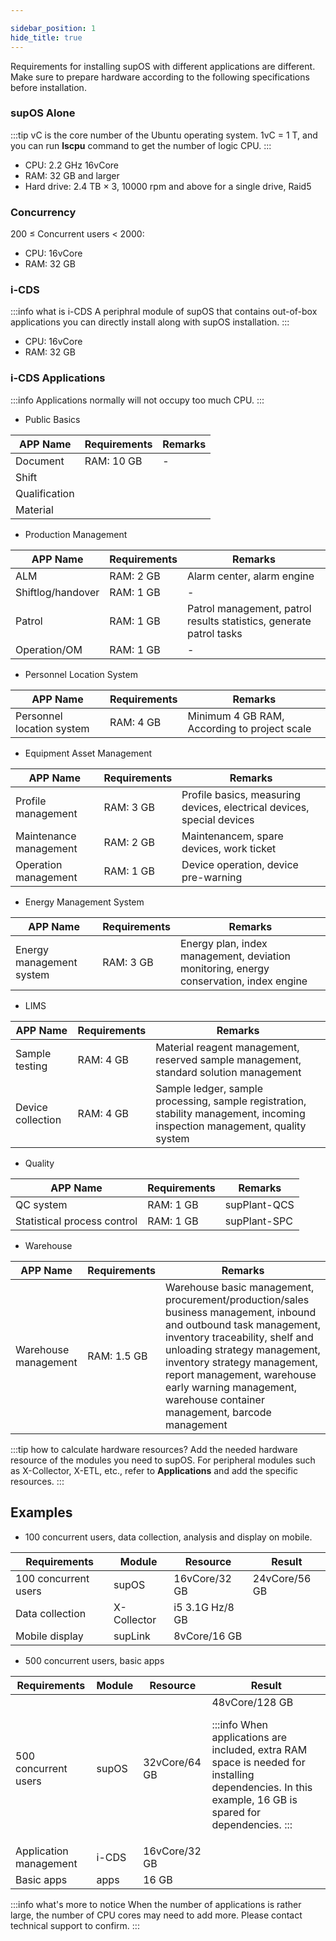 ```yaml
---

sidebar_position: 1
hide_title: true
---
```


Requirements for installing supOS with different applications are different. Make sure to prepare hardware according to the following specifications before installation.


### supOS Alone

:::tip
vC is the core number of the Ubuntu operating system. 1vC = 1 T, and you can run **lscpu** command to get the number of logic CPU.
:::

<ul>
<li>CPU: 2.2 GHz 16vCore</li>
<li>RAM: 32 GB and larger</li>
<li>
Hard drive: 2.4 TB × 3, 10000 rpm and above for a single drive, Raid5
</li>
</ul>

### Concurrency

200 ≤ Concurrent users < 2000: 

<ul>
<li>CPU: 16vCore</li>
<li>RAM: 32 GB</li>
</ul>

### i-CDS

:::info what is i-CDS
A periphral module of supOS that contains out-of-box applications you can directly install along with supOS installation.
:::

<ul>
<li>CPU: 16vCore</li>
<li>RAM: 32 GB</li>
</ul>

### i-CDS Applications

:::info
Applications normally will not occupy too much CPU.
:::

- Public Basics

<table>
<thead>
<tr>
<th>
APP Name
</th>
<th>
Requirements
</th>
<th>
Remarks
</th>
</tr>
</thead>
<tbody>
<tr>
<td>Document</td>
<td rowSpan={4}>RAM: 10 GB</td>
<td rowSpan={4}>-</td>
</tr>
<tr>
<td>Shift</td>
</tr>
<tr>
<td>Qualification</td>
</tr>
<tr>
<td>Material</td>
</tr>
</tbody>
</table>


- Production Management

<table>
<thead>
<tr>
<th>
APP Name
</th>
<th>
Requirements
</th>
<th>
Remarks
</th>
</tr>
</thead>
<tbody>
<tr>
<td>ALM</td>
<td>RAM: 2 GB</td>
<td>Alarm center, alarm engine</td>
</tr>
<tr>
<td>Shiftlog/handover</td>
<td>RAM: 1 GB</td>
<td>-</td>
</tr>
<tr>
<td>Patrol</td>
<td>RAM: 1 GB</td>
<td>Patrol management, patrol results statistics, generate patrol tasks</td>
</tr>
<tr>
<td>Operation/OM</td>
<td>RAM: 1 GB</td>
<td>-</td>
</tr>
</tbody>
</table>


- Personnel Location System

<table>
<thead>
<tr>
<th>
APP Name
</th>
<th>
Requirements
</th>
<th>
Remarks
</th>
</tr>
</thead>
<tbody>
<tr>
<td>Personnel location system</td>
<td>RAM: 4 GB</td>
<td>Minimum 4 GB RAM, According to project scale</td>
</tr>
</tbody>
</table>

- Equipment Asset Management

<table>
<thead>
<tr>
<th>
APP Name
</th>
<th>
Requirements
</th>
<th>
Remarks
</th>
</tr>
</thead>
<tbody>
<tr>
<td>Profile management</td>
<td>RAM: 3 GB</td>
<td>Profile basics, measuring devices, electrical devices, special devices</td>
</tr>
<tr>
<td>Maintenance management</td>
<td>RAM: 2 GB</td>
<td>Maintenancem, spare devices, work ticket</td>
</tr>
<tr>
<td>Operation management</td>
<td>RAM: 1 GB</td>
<td>Device operation, device pre-warning</td>
</tr>
</tbody>
</table>

- Energy Management System

<table>
<thead>
<tr>
<th>
APP Name
</th>
<th>
Requirements
</th>
<th>
Remarks
</th>
</tr>
</thead>
<tbody>
<tr>
<td>Energy management system</td>
<td>RAM: 3 GB</td>
<td>Energy plan, index management, deviation monitoring, energy conservation, index engine</td>
</tr>
</tbody>
</table>


- LIMS

<table>
<thead>
<tr>
<th>
APP Name
</th>
<th>
Requirements
</th>
<th>
Remarks
</th>
</tr>
</thead>
<tbody>
<tr>
<td>Sample testing</td>
<td>RAM: 4 GB</td>
<td>Material reagent management, reserved sample management, standard solution management</td>
</tr>
<tr>
<td>Device collection</td>
<td>RAM: 4 GB</td>
<td>Sample ledger, sample processing, sample registration, stability management, incoming inspection management, quality system</td>
</tr>
</tbody>
</table>

- Quality

<table>
<thead>
<tr>
<th>
APP Name
</th>
<th>
Requirements
</th>
<th>
Remarks
</th>
</tr>
</thead>
<tbody>
<tr>
<td>QC system</td>
<td>RAM: 1 GB</td>
<td>supPlant-QCS</td>
</tr>
<tr>
<td>Statistical process control</td>
<td>RAM: 1 GB</td>
<td>supPlant-SPC</td>
</tr>
</tbody>
</table>

- Warehouse

<table>
<thead>
<tr>
<th>
APP Name
</th>
<th>
Requirements
</th>
<th>
Remarks
</th>
</tr>
</thead>
<tbody>
<tr>
<td>Warehouse management</td>
<td>RAM: 1.5 GB</td>
<td>Warehouse basic management, procurement/production/sales business management, inbound and outbound task management, inventory traceability, shelf and unloading strategy management, inventory strategy management, report management, warehouse early warning management, warehouse container management, barcode management</td>
</tr>
</tbody>
</table>

:::tip how to calculate hardware resources?
Add the needed hardware resource of the modules you need to supOS. For peripheral modules such as X-Collector, X-ETL, etc., refer to **Applications** and add the specific resources.
:::

## Examples
- 100 concurrent users, data collection, analysis and display on mobile.

<table>
<thead>
<tr>
<th>
Requirements
</th>
<th>
Module
</th>
<th>
Resource
</th>
<th>
Result
</th>
</tr>
</thead>
<tbody>
<tr>
<td>100 concurrent users</td>
<td>supOS</td>
<td>16vCore/32 GB</td>
<td rowSpan={3}>24vCore/56 GB</td>
</tr>
<tr>
<td>Data collection</td>
<td>X-Collector</td>
<td>i5 3.1G Hz/8 GB</td>
</tr>
<tr>
<td>Mobile display</td>
<td>supLink</td>
<td>8vCore/16 GB</td>
</tr>
</tbody>
</table>

- 500 concurrent users, basic apps

<table>
<thead>
<tr>
<th>
Requirements
</th>
<th>
Module
</th>
<th>
Resource
</th>
<th>
Result
</th>
</tr>
</thead>
<tbody>
<tr>
<td>500 concurrent users</td>
<td>supOS</td>
<td>32vCore/64 GB</td>
<td rowSpan={3}>48vCore/128 GB

:::info
When applications are included, extra RAM space is needed for installing dependencies. In this example, 16 GB is spared for dependencies.
:::

</td>
</tr>
<tr>
<td>Application management</td>
<td>i-CDS</td>
<td>16vCore/32 GB</td>   
</tr>
<tr>
<td>Basic apps</td>
<td>apps</td>
<td>16 GB</td>
</tr>
</tbody>
</table>

:::info what's more to notice
When the number of applications is rather large, the number of CPU cores may need to add more. Please contact technical support to confirm.
:::